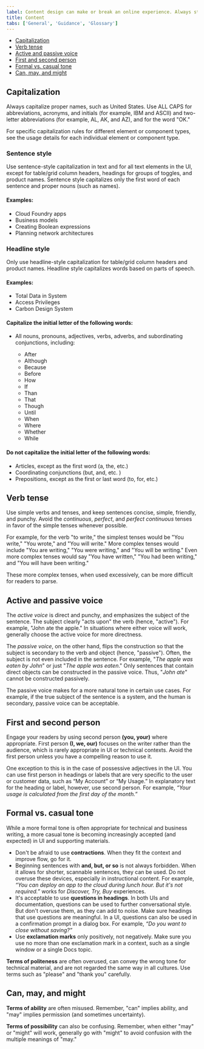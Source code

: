 ```yaml
---
label: Content design can make or break an online experience. Always strive for writing that is clear, concise, and on-brand.
title: Content
tabs: ['General', 'Guidance', 'Glossary']
---
```



<AnchorLinks>

- [Capitalization](#capitalization)
- [Verb tense](#verb-tense)
- [Active and passive voice](#active-and-passive-voice)
- [First and second person](#first-and-second-person)
- [Formal vs. casual tone](#formal-vs-casual-tone)
- [Can, may, and might](#can-may-and-might)

</AnchorLinks>

## Capitalization

Always capitalize proper names, such as United States. Use ALL CAPS for abbreviations, acronyms, and initials (for example, IBM and ASCII) and two-letter abbreviations (for example, AL, AK, and AZ), and for the word "OK."

For specific capitalization rules for different element or component types, see the usage details for each individual element or component type.

### Sentence style

Use sentence-style capitalization in text and for all text elements in the UI, except for table/grid column headers, headings for groups of toggles, and product names. Sentence style capitalizes only the first word of each sentence and proper nouns (such as names).

#### Examples:

- Cloud Foundry apps
- Business models
- Creating Boolean expressions
- Planning network architectures

### Headline style

Only use headline-style capitalization for table/grid column headers and product names. Headline style capitalizes words based on parts of speech.

#### Examples:

- Total Data in System
- Access Privileges
- Carbon Design System

#### Capitalize the initial letter of the following words:

- All nouns, pronouns, adjectives, verbs, adverbs, and subordinating conjunctions, including:

  - After
  - Although
  - Because
  - Before
  - How
  - If
  - Than
  - That
  - Though
  - Until
  - When
  - Where
  - Whether
  - While

#### Do not capitalize the initial letter of the following words:

- Articles, except as the first word (a, the, etc.)
- Coordinating conjunctions (but, and, etc. )
- Prepositions, except as the first or last word (to, for, etc.)

## Verb tense

Use simple verbs and tenses, and keep sentences concise, simple, friendly, and punchy. Avoid the _continuous_, _perfect_, and _perfect continuous_ tenses in favor of the simple tenses whenever possible.

For example, for the verb "to write," the simplest tenses would be "You write," "You wrote," and "You will write." More complex tenses would include "You are writing," "You were writing," and "You will be writing." Even more complex tenses would say "You have written," "You had been writing," and "You will have been writing."

These more complex tenses, when used excessively, can be more difficult for readers to parse.

<GridWrapper col_lg="8" flex="true">
    <DoDontExample correct="true" label="Do: use simple future tenses." text='The API will return a promise.'></DoDontExample>
    <DoDontExample label="Don't: use complex future tenses when simple ones will suffice." text='The API will be returning a promise.'></DoDontExample>
</GridWrapper>
<GridWrapper col_lg="8" flex="true">
    <DoDontExample correct="true" label="Do: use simple past tenses." text='The API exceeded its limit.'></DoDontExample>
    <DoDontExample label="Don't: use complex past tenses when simple ones will suffice." text='The API has exceeded its limit.'></DoDontExample>
</GridWrapper>

## Active and passive voice

The _active voice_ is direct and punchy, and emphasizes the subject of the sentence. The subject clearly "acts upon" the verb (hence, "active"). For example, "John ate the apple." In situations where either voice will work, generally choose the active voice for more directness.

<GridWrapper col_lg="8" flex="true">
  <DoDontExample
    correct="true"
    label="Do: use active voice when appropriate."
    text="Next, the admin configures access privileges."
  />
  <DoDontExample
    label="Don't: use passive voice when active voice will suffice."
    text="Next, access privileges are configured by the admin."
  />
</GridWrapper>

The _passive voice_, on the other hand, flips the construction so that the subject is secondary to the verb and object (hence, "passive"). Often, the subject is not even included in the sentence. For example, "_The apple was eaten by John_" or just "_The apple was eaten_." Only sentences that contain direct objects can be constructed in the passive voice. Thus, "_John ate_" cannot be constructed passively.

The passive voice makes for a more natural tone in certain use cases. For example, if the true subject of the sentence is a system, and the human is secondary, passive voice can be acceptable.

<GridWrapper col_lg="8" flex="true">
  <DoDontExample
    correct="true"
    label="Do: use passive voice when appropriate."
    text="The database needs to be rebooted."
  />
  <DoDontExample
    label="Don't: use active voice when passive voice is more appropriate."
    text="Someone needs to reboot the database."
  />
</GridWrapper>

## First and second person

Engage your readers by using second person **(you, your)** where appropriate. First person **(I, we, our)** focuses on the writer rather than the audience, which is rarely appropriate in UI or technical contexts. Avoid the first person unless you have a compelling reason to use it.

One exception to this is in the case of possessive adjectives in the UI. You can use first person in headings or labels that are very specific to the user or customer data, such as “My Account” or “My Usage.” In explanatory text for the heading or label, however, use second person. For example, _“Your usage is calculated from the first day of the month.”_

## Formal vs. casual tone

While a more formal tone is often appropriate for technical and business writing, a more casual tone is becoming increasingly accepted (and expected) in UI and supporting materials.

- Don't be afraid to use **contractions**. When they fit the context and improve flow, go for it.
- Beginning sentences with **and, but, or so** is not always forbidden. When it allows for shorter, scannable sentences, they can be used. Do not overuse these devices, especially in instructional content. For example, _“You can deploy an app to the cloud during lunch hour. But it's not required.”_ works for _Discover, Try, Buy_ experiences.
- It's acceptable to use **questions in headings**. In both UIs and documentation, questions can be used to further conversational style. But don't overuse them, as they can add to noise. Make sure headings that use questions are meaningful. In a UI, questions can also be used in a confirmation prompt in a dialog box. For example, _“Do you want to close without saving?”_
- Use **exclamation marks** only positively, not negatively. Make sure you use no more than one exclamation mark in a context, such as a single window or a single Docs topic.

<GridWrapper col_lg="8" flex="true">
  <DoDontExample
    correct="true"
    label="Do: use exclamation points for positive messages."
    text="Your IBM Cloud account is ready!"
  />
  <DoDontExample
    label="Don't: use exclamation points for negative messages"
    text="You have reached your usage limit!!"
  />
</GridWrapper>

**Terms of politeness** are often overused, can convey the wrong tone for technical material, and are not regarded the same way in all cultures. Use terms such as "please" and "thank you" carefully.

<GridWrapper col_lg="8" flex="true">
  <DoDontExample
    correct="true"
    description="Do: Use terms of politeness in a UI only when the user is being inconvenienced."
    text="Indexing might take a few minutes. Please wait."
  />
  <DoDontExample
    description="Don't: Use terms of politeness superfluously."
    text="Please create a subscription account to get full access to the catalog."
  />
</GridWrapper>

## Can, may, and might

**Terms of ability** are often misused. Remember, "can" implies ability, and "may" implies permission (and sometimes uncertainty).

<GridWrapper col_lg="8" flex="true">
  <DoDontExample
    correct="true"
    label="Do: use 'can' to express ability."
    text="You can use the command line interface to update your app."
  />
  <DoDontExample
    label="Don't: use 'may' when you mean 'can.'"
    text="You may use the command line interface to update your app."
  />
</GridWrapper>

**Terms of possibility** can also be confusing. Remember, when either "may" or "might" will work, generally go with "might" to avoid confusion with the multiple meanings of "may."

<GridWrapper col_lg="8" flex="true">
  <DoDontExample
    correct="true"
    label="Do: use 'might' to clarify possibility."
    text="You might need more advanced features when integrating with another app."
  />
  <DoDontExample
    label="Don't: use 'may' when 'might' will work."
    text="You may need more advanced features when integrating with another app."
  />
</GridWrapper>
